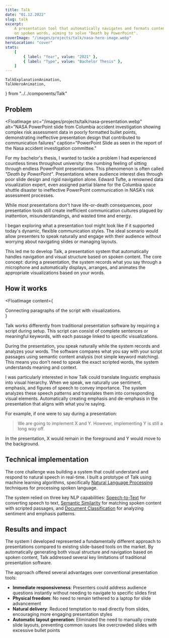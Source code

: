 ```yaml
---
title: Talk
date: "01.12.2022"
slug: talk
excerpt:
    A presentation tool that automatically navigates and formats content based
    on spoken words, aiming to solve "Death by PowerPoint".
coverImage: "/images/projects/talk/nasa-hero-image.webp"
heroLocation: "cover"
stats:
    [
        { label: "Year", value: "2021" },
        { label: "Type", value: "Bachelor Thesis" },
    ]
---
```


    TalkExplanationAnimation,
    TalkHeroAnimation,
} from "../../components/Talk"

## Problem

<FloatImage
  src="/images/projects/talk/nasa-presentation.webp"
  alt="NASA PowerPoint slide from Columbia accident investigation showing complex risk assessment data in poorly formatted bullet points, demonstrating ineffective presentation design that contributed to communication failures"
  caption="PowerPoint Slide as seen in the report of the Nasa accident investigation committee."
>

For my bachelor's thesis, I wanted to tackle a problem I had experienced
countless times throughout university: the numbing feeling of sitting through
endless PowerPoint presentations. This phenomenon is often called _"Death by
PowerPoint"_. Presentations where audience interest dies through poor slide
design and rigid navigation alone. Edward Tufte, a renowned data visualization
expert, even assigned partial blame for the Columbia space shuttle disaster to
ineffective PowerPoint communication in NASA's risk assessment processes.

While most presentations don't have life-or-death consequences, poor
presentation tools still create inefficient communication cultures plagued by
inattention, misunderstandings, and wasted time and energy.

</FloatImage>

<Suspense>
    <TalkHeroAnimation />
</Suspense>

I began exploring what a presentation tool might look like if it supported
today's dynamic, flexible communication styles. The ideal scenario would allow
presenters to speak naturally and engage with their audience without worrying
about navigating slides or managing layouts.

This led me to develop Talk, a presentation system that automatically handles
navigation and visual structure based on spoken content. The core concept:
during a presentation, the system records what you say through a microphone and
automatically displays, arranges, and animates the appropriate visualizations
based on your words.

## How it works

<FloatImage
    content={
        <Suspense>
            <TalkExplanationAnimation />
            <figcaption>
                Connecting paragraphs of the script with visualizations.
            </figcaption>
        </Suspense>
    }
>

Talk works differently from traditional presentation software by requiring a
script during setup. This script can consist of complete sentences or meaningful
keywords, with each passage linked to specific visualizations.

During the presentation, you speak naturally while the system records and
analyzes your words. The software compares what you say with your script
passages using semantic content analysis (not simple keyword matching). This
means you don't need to speak the exact scripted words, the system understands
meaning and context.

I was particularly interested in how Talk could translate linguistic emphasis
into visual hierarchy. When we speak, we naturally use sentiment, emphasis, and
figures of speech to convey importance. The system analyzes these speech
patterns and translates them into corresponding visual elements. Automatically
creating emphasis and de-emphasis in the presentation that aligns with what
you're saying.

</FloatImage>

For example, if one were to say during a presentation:

> We are going to implement X and Y. However, implementing Y is still a long way
> off.

In the presentation, X would remain in the foreground and Y would move to the
background.

## Technical implementation

The core challenge was building a system that could understand and respond to
natural speech in real-time. I built a prototype of Talk using machine learning
algorithms, specifically
[Natural Language Processing](https://en.wikipedia.org/wiki/Natural_language_processing)
techniques for processing spoken language.

The system relied on three key NLP capabilities:
[Speech-to-Text](https://en.wikipedia.org/wiki/Speech_recognition) for
converting speech to text,
[Semantic Similarity](https://en.wikipedia.org/wiki/Semantic_similarity) for
matching spoken content with scripted passages, and
[Document Classification](https://en.wikipedia.org/wiki/Document_classification)
for analyzing sentiment and emphasis patterns.

## Results and impact

The system I developed represented a fundamentally different approach to
presentations compared to existing slide-based tools on the market. By
automatically generating both visual structure and navigation based on spoken
content, Talk addressed several key limitations of traditional presentation
software.

The approach offered several advantages over conventional presentation tools:

- **Immediate responsiveness**: Presenters could address audience questions
  instantly without needing to navigate to specific slides first
- **Physical freedom**: No need to remain tethered to a laptop for slide
  advancement
- **Natural delivery**: Reduced temptation to read directly from slides,
  encouraging more engaging presentation styles
- **Automatic layout generation**: Eliminated the need to manually create slide
  layouts, preventing common issues like overcrowded slides with excessive
  bullet points
